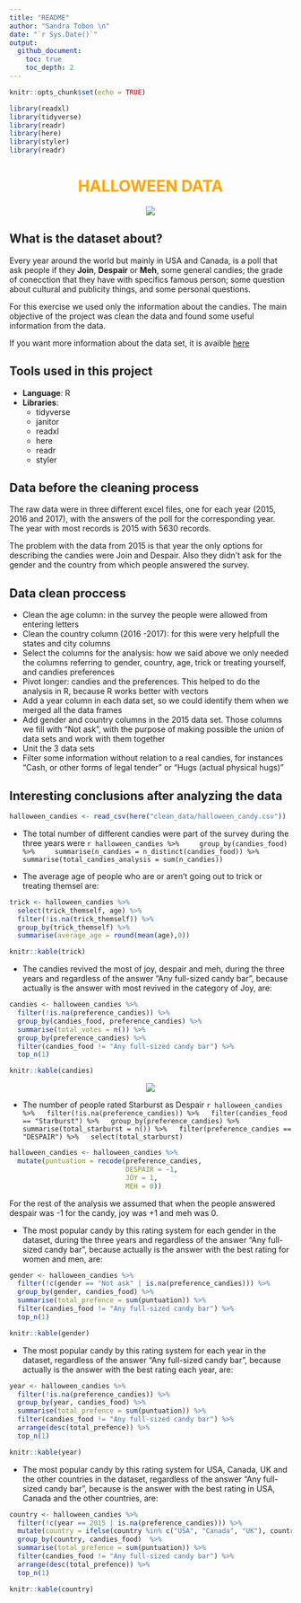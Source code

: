 ```yaml
---
title: "README"
author: "Sandra Tobon \n"      
date: "`r Sys.Date()`"
output:
  github_document:
    toc: true
    toc_depth: 2
---
```


```r
knitr::opts_chunk$set(echo = TRUE)
```

```r
library(readxl)
library(tidyverse)
library(readr)
library(here)
library(styler)
library(readr)
```
<center>
#  <span style="color: orange;"> HALLOWEEN DATA  </span>  
![](http://justfunfacts.com/wp-content/uploads/2018/01/candies.jpg)  
</center>  

## What is the dataset about?

Every year around the world but mainly in USA and Canada, is a poll that ask people if they **Join**, **Despair** or **Meh**, some general candies; the grade of conecction that they have with specifics famous person; some question about cultural and publicity things, and some personal questions.  

For this exercise we used only the information about the candies. The main objective of the project was clean the data and found some useful information from the data.    

If you want more information about the data set, it is avaible [here](https://www.scq.ubc.ca/so-much-candy-data-seriously/) 

## Tools used in this project  

  - **Language**: R  
  - **Libraries**: 
    - tidyverse    
    - janitor  
    - readxl  
    - here  
    - readr  
    - styler  
    
## Data before the cleaning process  

The raw data were in three different excel files, one for each year (2015, 2016 and 2017), with the answers of the poll for the corresponding year. The year with most records is 2015 with 5630 records.  

The problem with the data from 2015 is that year the only options for describing the candies were Join and Despair. Also they didn't ask for the gender and the country from which people answered the survey.  

## Data clean proccess  

* Clean the age column: in the survey the people were allowed from entering letters  
* Clean the country column (2016 -2017): for this were very helpfull the states and city columns  
* Select the columns for the analysis: how we said above we only needed the columns referring to gender, country, age, trick or treating yourself, and candies preferences   
* Pivot longer: candies and the preferences. This helped to do the analysis in R, because R works better with vectors 
* Add a year column in each data set, so we could identify them  when we merged all the data frames  
* Add gender and country columns in the 2015 data set. Those columns we fill with "Not ask", with the purpose of making possible the union of data sets and work with them together  
* Unit the 3 data sets  
* Filter some information without relation to a real candies, for instances "Cash, or other forms of legal tender" or "Hugs (actual physical hugs)"  


## Interesting conclusions after analyzing the data  

```r
halloween_candies <- read_csv(here("clean_data/halloween_candy.csv"))
```
* The total number of different candies were part of the survey during the three years were   `r halloween_candies %>%
    group_by(candies_food) %>%
    summarise(n_candies = n_distinct(candies_food)) %>%
    summarise(total_candies_analysis = sum(n_candies))`  
    
* The average age of people who are or aren't going out to trick or treating themsel are: 

```r
trick <- halloween_candies %>%
  select(trick_themself, age) %>%
  filter(!is.na(trick_themself)) %>%
  group_by(trick_themself) %>%
  summarise(average_age = round(mean(age),0))

knitr::kable(trick)
```

* The candies revived the most of joy, despair and meh, during the three years and regardless of the answer "Any full-sized candy bar", because actually is the answer with most revived in the category of Joy, are:  

```r
candies <- halloween_candies %>%
  filter(!is.na(preference_candies)) %>%
  group_by(candies_food, preference_candies) %>%
  summarise(total_votes = n()) %>%
  group_by(preference_candies) %>%
  filter(candies_food != "Any full-sized candy bar") %>%
  top_n(1)

knitr::kable(candies)

```



<center>
 ![](https://straightforward.design/wp-content/uploads/2018/11/Starburst-Standard-Set-Visual-v3.jpg)
</center>

* The number of people rated Starburst as Despair `r halloween_candies %>%
  filter(!is.na(preference_candies)) %>%
  filter(candies_food == "Starburst") %>%
  group_by(preference_candies) %>%
  summarise(total_starburst = n()) %>%
  filter(preference_candies == "DESPAIR") %>%
  select(total_starburst)`  
  
```r
halloween_candies <- halloween_candies %>%
  mutate(puntuation = recode(preference_candies, 
                             DESPAIR = -1,
                             JOY = 1,
                             MEH = 0))
```

For the rest of the analysis we assumed that when the people answered despair was -1 for the candy, joy was +1 and meh was 0.  

*  The most popular candy by this rating system for each gender in the dataset, during the three years and regardless of the answer "Any full-sized candy bar", because actually is the answer with the best rating for women and men, are:  


```r
gender <- halloween_candies %>%
  filter(!c(gender == "Not ask" | is.na(preference_candies))) %>%
  group_by(gender, candies_food) %>%
  summarise(total_prefence = sum(puntuation)) %>%
  filter(candies_food != "Any full-sized candy bar") %>%
  top_n(1)

knitr::kable(gender)
```


* The most popular candy by this rating system for each year in the dataset, regardless of the answer "Any full-sized candy bar", because actually is the answer with the best rating each year, are:  

```r
year <- halloween_candies %>%
  filter(!is.na(preference_candies)) %>%
  group_by(year, candies_food) %>%
  summarise(total_prefence = sum(puntuation)) %>%
  filter(candies_food != "Any full-sized candy bar") %>%
  arrange(desc(total_prefence)) %>%
  top_n(1)

knitr::kable(year)

```


* The most popular candy by this rating system for USA, Canada, UK and the other countries in the dataset, regardless of the answer "Any full-sized candy bar", because is the answer  with the best rating in USA, Canada and the other countries, are:  

```r

country <- halloween_candies %>%
  filter(!c(year == 2015 | is.na(preference_candies))) %>%
  mutate(country = ifelse(country %in% c("USA", "Canada", "UK"), country, "Other"))%>%
  group_by(country, candies_food)  %>%
  summarise(total_prefence = sum(puntuation)) %>%
  filter(candies_food != "Any full-sized candy bar") %>%
  arrange(desc(total_prefence)) %>%
  top_n(1) 

knitr::kable(country)

```


